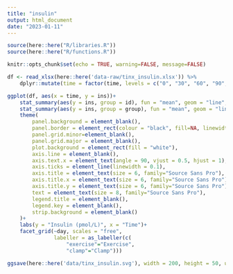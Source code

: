 ```yaml
---
title: "insulin"
output: html_document
date: "2023-01-11"
---
```

```r

source(here::here("R/libraries.R"))
source(here::here("R/functions.R"))

knitr::opts_chunk$set(echo = TRUE, warning=FALSE, message=FALSE)
```

```r
df <- read_xlsx(here::here('data-raw/tinx_insulin.xlsx')) %>% 
    dplyr::mutate(time = factor(time, levels = c("0", "30", "60", "90", "120", "pre", "ex")))
```

```r
ggplot(df, aes(x = time, y = ins))+
    stat_summary(aes(y = ins, group = id), fun = "mean", geom = "line", size = 0.5, na.rm = TRUE, show.legend = FALSE, alpha = 0.4, color = "gray")+
    stat_summary(aes(y = ins, group = group), fun = "mean", geom = "line", size = 1, na.rm = TRUE, show.legend = FALSE, alpha = 1, color = "red")+
    theme(
        panel.background = element_blank(),
        panel.border = element_rect(colour = "black", fill=NA, linewidth = 0.1),
        panel.grid.minor=element_blank(),
        panel.grid.major = element_blank(),
        plot.background = element_rect(fill = "white"),
        axis.line = element_blank(),
        axis.text.x = element_text(angle = 90, vjust = 0.5, hjust = 1),
        axis.ticks = element_line(linewidth = 0.1),
        axis.title = element_text(size = 6, family="Source Sans Pro"),
        axis.title.x = element_text(size = 6, family="Source Sans Pro"),
        axis.title.y = element_text(size = 6, family="Source Sans Pro"),
        text = element_text(size = 8, family="Source Sans Pro"),
        legend.title = element_blank(),
        legend.key = element_blank(),
        strip.background = element_blank()
    )+
    labs(y = "Insulin (pmol/L)", x = "Time")+
    facet_grid(~day, scales = "free",
               labeller = as_labeller(c(
                   "exercise"="Exercise",
                   "clamp"="Clamp")))

ggsave(here::here('data/tinx_insulin.svg'), width = 200, height = 50, units = "mm")
```

